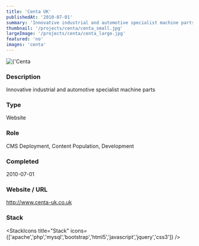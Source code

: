```yaml
---
title: 'Centa UK'
publishedAt: '2010-07-01'
summary: 'Innovative industrial and automotive specialist machine parts'
thumbnail: '/projects/centa/centa_small.jpg'
largeImage: '/projects/centa/centa_large.jpg'
featured: 'no'
images: 'centa'
---
```


<div className="relative w-full h-[400px] sm:h-[600px] md:h-[760px] lg:h-[920px]">
  <Image
    alt={'Centa UK'}
    src={'/projects/centa/centa.jpg'}
    sizes="(max-width: 640px) 100%, 100%"
    fill={true}
    priority
    style={{
      objectFit: 'contain'
    }}
  />
</div>

### Description

Innovative industrial and automotive specialist machine parts


### Type

Website

### Role

CMS Deployment, Content Population, Development

### Completed
2010-07-01

### Website / URL
http://www.centa-uk.co.uk


### Stack

<StackIcons
  title="Stack"
  icons={['apache','php','mysql','bootstrap','html5','javascript','jquery','css3']}
  />
